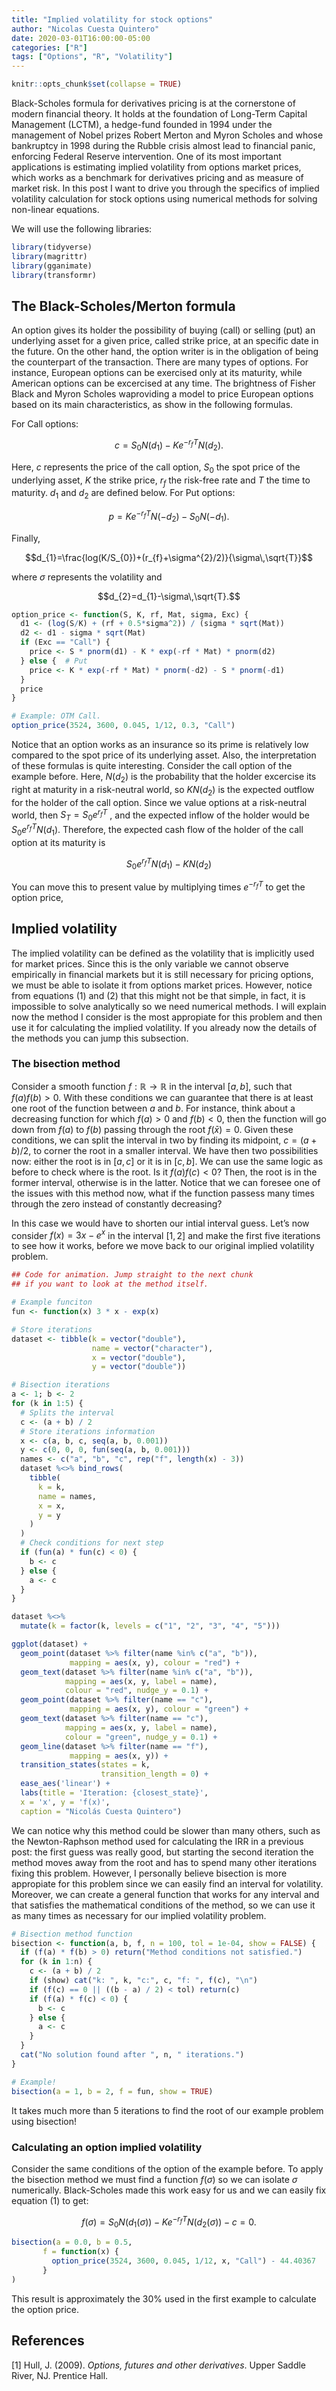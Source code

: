 ```yaml
---
title: "Implied volatility for stock options"
author: "Nicolas Cuesta Quintero"
date: 2020-03-01T16:00:00-05:00
categories: ["R"]
tags: ["Options", "R", "Volatility"]
---
```


```r
knitr::opts_chunk$set(collapse = TRUE)
```


Black-Scholes formula for derivatives pricing is at the cornerstone of modern financial theory. It holds at the foundation of Long-Term Capital Management (LCTM), a hedge-fund founded in 1994 under the management of Nobel prizes Robert Merton and Myron Scholes and whose bankruptcy in 1998 during the Rubble crisis almost lead to financial panic, enforcing Federal Reserve intervention. One of its most important applications is estimating implied volatility from options market prices, which works as a benchmark for derivatives pricing and as measure of market risk. In this post I want to drive you through the specifics of implied volatility calculation for stock options using numerical methods for solving non-linear equations. 

We will use the following libraries:

```r
library(tidyverse)
library(magrittr)
library(gganimate)
library(transformr)
```

## The Black-Scholes/Merton formula

An option gives its holder the possibility of buying (call) or selling (put) an underlying asset for a given price, called strike price, at an specific date in the future. On the other hand, the option writer is in the obligation of being the counterpart of the transaction. There are many types of options. For instance, European options can be exercised only at its maturity, while American options can be excercised at any time. The brightness of Fisher Black and Myron Scholes waproviding a model to price European options based on its main characteristics, as show in the following formulas. 

For Call options:

$$c = S_{0}N(d_{1})-Ke^{-r_{f}T}N(d_{2}).$$

Here, $c$ represents the price of the call option, $S_{0}$ the spot price of the underlying asset, $K$ the strike price, $r_{f}$ the risk-free rate and $T$ the time to maturity. $d_{1}$ and $d_{2}$ are defined below. For Put options:

$$p = Ke^{-r_{f}T}N(-d_{2})-S_{0}N(-d_{1}).$$

Finally,

$$d_{1}=\frac{log(K/S_{0})+(r_{f}+\sigma^{2}/2)}{\sigma\,\sqrt{T}}$$

where $\sigma$ represents the volatility and

$$d_{2}=d_{1}-\sigma\,\sqrt{T}.$$

```r
option_price <- function(S, K, rf, Mat, sigma, Exc) {
  d1 <- (log(S/K) + (rf + 0.5*sigma^2)) / (sigma * sqrt(Mat))
  d2 <- d1 - sigma * sqrt(Mat)
  if (Exc == "Call") {
    price <- S * pnorm(d1) - K * exp(-rf * Mat) * pnorm(d2)
  } else {  # Put
    price <- K * exp(-rf * Mat) * pnorm(-d2) - S * pnorm(-d1)
  }
  price
} 

# Example: OTM Call.
option_price(3524, 3600, 0.045, 1/12, 0.3, "Call")
```

Notice that an option works as an insurance so its prime is relatively low compared to the spot price of its underlying asset. Also, the interpretation of these formulas is quite interesting. Consider the call option of the example before. Here, $N(d_{2})$ is the probability that the holder excercise its right at maturity in a risk-neutral world, so $KN(d_{2})$ is the expected outflow for the holder of the call option. Since we value options at a risk-neutral world, then $S_{T}=S_{0}e^{r_{f}T}$ , and the expected inflow of the holder would be $S_{0}e^{r_{f}T}N(d_{1})$. Therefore, the expected cash flow of the holder of the call option at its maturity is 

$$S_{0}e^{r_{f}T}N(d_{1}) - KN(d_{2})$$

You can move this to present value by multiplying times $e^{-r_{f}T}$ to get the option price,

\begin{eqnarray*}
c &=& e^{-r_{f}T} * (S_{0}e^{r_{f}T}N(d_{1}) - KN(d_{2})) \\
  &=& S_{0}N(d_{1})-Ke^{-r_{f}T}N(d_{2}).
\end{eqnarray*}

## Implied volatility

The implied volatility can be defined as the volatility that is implicitly used for market prices. Since this is the only variable we cannot observe empirically in financial markets but it is still necessary for pricing options, we must be able to isolate it from options market prices. However, notice from equations (1) and (2) that this might not be that simple, in fact, it is impossible to solve analytically so we need numerical methods. I will explain now the method I consider is the most appropiate for this problem and then use it for calculating the implied volatility. If you already now the details of the methods you can jump this subsection.

### The bisection method

Consider a smooth function $f:\mathbb{R}\rightarrow\mathbb{R}$ in the interval $\left[a,b\right]$, such that $f(a)f(b)>0$. With these conditions we can guarantee that there is at least one root of the function between $a$ and $b$. For instance, think about a decreasing function for which $f(a)>0$ and $f(b)<0$, then the function will go down from $f(a)$ to $f(b)$ passing through the root $f(\bar{x})=0$. Given these conditions, we can split the interval in two by finding its midpoint, $c=(a+b)/2$, to corner the root in a smaller interval. We have then two possibilities now: either the root is in $\left[a,c\right]$ or it is in $\left[c,b\right]$. We can use the same logic as before to check where is the root. Is it $f(a)f(c)<0$? Then, the root is in the former interval, otherwise is in the latter. Notice that we can foresee one of the issues with this method now, what if the function passess many times through the zero instead of constantly decreasing? 

In this case we would have to shorten our intial interval guess. Let's now consider $f(x)=3x-e^{x}$ in the interval $[1,2]$ and make the first five iterations to see how it works, before we move back to our original implied volatility problem.

```r
## Code for animation. Jump straight to the next chunk
## if you want to look at the method itself.

# Example funciton
fun <- function(x) 3 * x - exp(x)

# Store iterations
dataset <- tibble(k = vector("double"),
                  name = vector("character"),
                  x = vector("double"), 
                  y = vector("double"))

# Bisection iterations
a <- 1; b <- 2
for (k in 1:5) {
  # Splits the interval
  c <- (a + b) / 2
  # Store iterations information
  x <- c(a, b, c, seq(a, b, 0.001))
  y <- c(0, 0, 0, fun(seq(a, b, 0.001)))
  names <- c("a", "b", "c", rep("f", length(x) - 3))
  dataset %<>% bind_rows(
    tibble(
      k = k,
      name = names,
      x = x,
      y = y
    )
  )
  # Check conditions for next step
  if (fun(a) * fun(c) < 0) {
    b <- c
  } else {
    a <- c
  }
}

dataset %<>% 
  mutate(k = factor(k, levels = c("1", "2", "3", "4", "5")))

ggplot(dataset) +
  geom_point(dataset %>% filter(name %in% c("a", "b")),
             mapping = aes(x, y), colour = "red") +
  geom_text(dataset %>% filter(name %in% c("a", "b")),
            mapping = aes(x, y, label = name), 
            colour = "red", nudge_y = 0.1) +
  geom_point(dataset %>% filter(name == "c"),
             mapping = aes(x, y), colour = "green") +
  geom_text(dataset %>% filter(name == "c"),
            mapping = aes(x, y, label = name), 
            colour = "green", nudge_y = 0.1) +
  geom_line(dataset %>% filter(name == "f"),
             mapping = aes(x, y)) +
  transition_states(states = k,
                    transition_length = 0) +
  ease_aes('linear') +
  labs(title = 'Iteration: {closest_state}',
  x = 'x', y = 'f(x)',
  caption = "Nicolás Cuesta Quintero")

```

We can notice why this method could be slower than many others, such as the Newton-Raphson method used for calculating the IRR in a previous post: the first guess was really good, but starting the second iteration the method moves away from the root and has to spend many other iterations fixing this problem. However, I personally believe bisection is more appropiate for this problem since we can easily find an interval for volatility. Moreover, we can create a general function that works for any interval and that satisfies the mathematical conditions of the method, so we can use it as many times as necessary for our implied volatility problem. 

```r
# Bisection method function
bisection <- function(a, b, f, n = 100, tol = 1e-04, show = FALSE) {
  if (f(a) * f(b) > 0) return("Method conditions not satisfied.")
  for (k in 1:n) {
    c <- (a + b) / 2
    if (show) cat("k: ", k, "c:", c, "f: ", f(c), "\n")
    if (f(c) == 0 || ((b - a) / 2) < tol) return(c)
    if (f(a) * f(c) < 0) {
      b <- c
    } else {
      a <- c
    }
  }
  cat("No solution found after ", n, " iterations.")
}

# Example!
bisection(a = 1, b = 2, f = fun, show = TRUE)
```

It takes much more than 5 iterations to find the root of our example problem using bisection!

### Calculating an option implied volatility

Consider the same conditions of the option of the example before. To apply the bisection method we must find a function $f(\sigma)$ so we can isolate $\sigma$ numerically. Black-Scholes made this work easy for us and we can easily fix equation (1) to get:

$$f(\sigma) = S_{0}N(d_{1}(\sigma))-Ke^{-r_{f}T}N(d_{2}(\sigma)) -c = 0.$$


```r
bisection(a = 0.0, b = 0.5,
       f = function(x) {
         option_price(3524, 3600, 0.045, 1/12, x, "Call") - 44.40367
       }
)
```

This result is approximately the 30% used in the first example to calculate the option price.

## References

[1] Hull, J. (2009). *Options, futures and other derivatives*. Upper Saddle River, NJ. Prentice Hall.